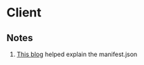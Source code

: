 # Client

## Notes
1. [This blog](https://senoritadeveloper.medium.com/creating-a-chrome-extension-with-react-1483ba7ce4c3) helped explain the manifest.json